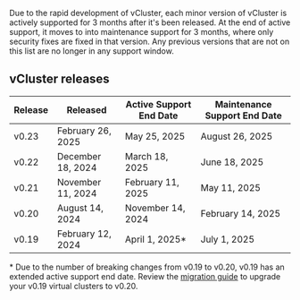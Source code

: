 Due to the rapid development of vCluster, each minor version of vCluster is actively supported for 3 months after it's been released. At the end of
active support, it moves to into maintenance support for 3 months, where only security fixes are fixed in that version. Any previous versions that are not on this list are no longer in any support window.

## vCluster releases

| Release | Released | Active Support End Date | Maintenance Support End Date |
|---|---|---|---|
| v0.23 | February 26, 2025 | May 25, 2025 | August 26, 2025 |
| v0.22 | December 18, 2024 | March 18, 2025 | June 18, 2025 |
| v0.21 | November 11, 2024 | February 11, 2025 | May 11, 2025 |
| v0.20 | August 14, 2024 | November 14, 2024 | February 14, 2025 |
| v0.19 | February 12, 2024 | April 1, 2025* | July 1, 2025 |

\* Due to the number of breaking changes from v0.19 to v0.20, v0.19 has an extended active support end date. Review the [migration guide](/vcluster/reference/migrations/0-20-migration) to upgrade your v0.19 virtual clusters to v0.20.
